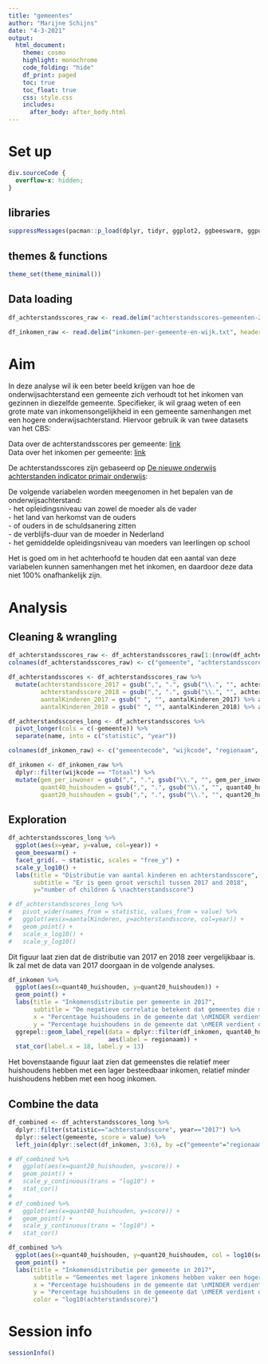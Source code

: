 ```yaml
---
title: "gemeentes"
author: "Marijne Schijns"
date: "4-3-2021"
output: 
  html_document:
    theme: cosmo
    highlight: monochrome
    code_folding: "hide"
    df_print: paged
    toc: true
    toc_float: true
    css: style.css
    includes:
      after_body: after_body.html
---
```


# Set up  {.tabset}

<!-- little HTML script to do indentation of the table of contents -->
<script>
    $(document).ready(function() {
      $items = $('div#TOC li');
      $items.each(function(idx) {
        num_ul = $(this).parentsUntil('#TOC').length;
        $(this).css({'text-indent': num_ul * 10, 'padding-left': 0});
      });

    });
</script>

```css
div.sourceCode {
  overflow-x: hidden;
}
```

## libraries

```r

suppressMessages(pacman::p_load(dplyr, tidyr, ggplot2, ggbeeswarm, ggpubr))

```

## themes & functions

```r

theme_set(theme_minimal())

```

## Data loading

```r

df_achterstandsscores_raw <- read.delim("achterstandsscores-gemeenten-2020-definitief_tabel1.txt", header = FALSE)

df_inkomen_raw <- read.delim("inkomen-per-gemeente-en-wijk.txt", header = FALSE)

```

# Aim

In deze analyse wil ik een beter beeld krijgen van hoe de onderwijsachterstand een gemeente zich verhoudt tot het inkomen van gezinnen in diezelfde gemeente. Specifieker, ik wil graag weten of een grote mate van inkomensongelijkheid in een gemeente samenhangen met een hogere onderwijsachterstand. Hiervoor gebruik ik van twee datasets van het CBS:  

Data over de achterstandsscores per gemeente:   [link](https://www.cbs.nl/nl-nl/maatwerk/2020/28/achterstandsscores-gemeenten-definitief-2017-2018)  
Data over het inkomen per gemeente: [link](https://www.cbs.nl/nl-nl/maatwerk/2020/36/inkomen-per-gemeente-en-wijk-2017)  

De achterstandsscores zijn gebaseerd op [De nieuwe onderwijs achterstanden indicator primair onderwijs](https://www.cbs.nl/nl-nl/maatwerk/2019/45/de-nieuwe-onderwijsachterstandenindicator):  

De volgende variabelen worden meegenomen in het bepalen van de onderwijsachterstand:  
- het opleidingsniveau van zowel de moeder als de vader  
- het  land  van  herkomst  van  de  ouders    
- of  ouders  in  de  schuldsanering  zitten  
- de  verblijfs-duur  van  de  moeder  in  Nederland  
- het  gemiddelde  opleidingsniveau  van  moeders  van  leerlingen  op  school  

Het is goed om in het achterhoofd te houden dat een aantal van deze variabelen kunnen samenhangen met het inkomen, en daardoor deze data niet 100% onafhankelijk zijn. 

# Analysis

## Cleaning & wrangling

```r

df_achterstandsscores_raw <- df_achterstandsscores_raw[1:(nrow(df_achterstandsscores_raw)-2),1:5]
colnames(df_achterstandsscores_raw) <- c("gemeente", "achterstandsscore_2017", "aantalKinderen_2017", "achterstandsscore_2018", "aantalKinderen_2018")

df_achterstandsscores <- df_achterstandsscores_raw %>%
  mutate(achterstandsscore_2017 = gsub(",", ".", gsub("\\.", "", achterstandsscore_2017)) %>% gsub(" ", "", .) %>% as.numeric(), 
         achterstandsscore_2018 = gsub(",", ".", gsub("\\.", "", achterstandsscore_2018)) %>% gsub(" ", "", .) %>% as.numeric(), 
         aantalKinderen_2017 = gsub(" ", "", aantalKinderen_2017) %>% as.numeric(), 
         aantalKinderen_2018 = gsub(" ", "", aantalKinderen_2018) %>% as.numeric())

df_achterstandsscores_long <- df_achterstandsscores %>% 
  pivot_longer(cols = c(-gemeente)) %>% 
  separate(name, into = c("statistic", "year")) 

```

```r

colnames(df_inkomen_raw) <- c("gemeentecode", "wijkcode", "regionaam", "gem_per_inwoner", "quant40_huishouden",  "quant20_huishouden")

df_inkomen <- df_inkomen_raw %>%
  dplyr::filter(wijkcode == "Totaal") %>%
  mutate(gem_per_inwoner = gsub(",", ".", gsub("\\.", "", gem_per_inwoner)) %>% as.numeric(), 
         quant40_huishouden = gsub(",", ".", gsub("\\.", "", quant40_huishouden))  %>% as.numeric(), 
         quant20_huishouden = gsub(",", ".", gsub("\\.", "", quant20_huishouden))  %>% as.numeric())

```

## Exploration

```r

df_achterstandsscores_long %>% 
  ggplot(aes(x=year, y=value, col=year)) + 
  geom_beeswarm() + 
  facet_grid(. ~ statistic, scales = "free_y") + 
  scale_y_log10() +
  labs(title = "Distributie van aantal kinderen en achterstandsscore", 
       subtitle = "Er is geen groot verschil tussen 2017 and 2018", 
       y="number of children & \nachterstandsscore")

# df_achterstandsscores_long %>% 
#   pivot_wider(names_from = statistic, values_from = value) %>% 
#   ggplot(aes(x=aantalKinderen, y=achterstandsscore, col=year)) + 
#   geom_point() + 
#   scale_x_log10() + 
#   scale_y_log10()

```

Dit figuur laat zien dat de distributie van 2017 en 2018 zeer vergelijkbaar is. Ik zal met de data van 2017 doorgaan in de volgende analyses. 

```r

df_inkomen %>% 
  ggplot(aes(x=quant40_huishouden, y=quant20_huishouden)) + 
  geom_point() +
  labs(title = "Inkomensdistributie per gemeente in 2017", 
       subtitle = "De negatieve correlatie betekent dat gemeentes die meer huishoudens hebben van een lager inkomen, \nminder huishoudens hebben van een hoger inkomen", 
       x = "Percentage huishoudens in de gemeente dat \nMINDER verdient dan de laagste 40% van Nederland", 
       y = "Percentage huishoudens in de gemeente dat \nMEER verdient dan de top 20% van Nederland") +
  ggrepel::geom_label_repel(data = dplyr::filter(df_inkomen, quant40_huishouden > 55 | quant20_huishouden > 40), 
                            aes(label = regionaam)) + 
  stat_cor(label.x = 18, label.y = 13)

```

Het bovenstaande figuur laat zien dat gemeenstes die relatief meer huishoudens hebben met een lager besteedbaar inkomen, relatief minder huishoudens hebben met een hoog inkomen.   

## Combine the data

```r

df_combined <- df_achterstandsscores_long %>% 
  dplyr::filter(statistic=="achterstandsscore", year=="2017") %>% 
  dplyr::select(gemeente, score = value) %>% 
  left_join(dplyr::select(df_inkomen, 3:6), by =c("gemeente"="regionaam")) 

# df_combined %>% 
#   ggplot(aes(x=quant20_huishouden, y=score)) + 
#   geom_point() + 
#   scale_y_continuous(trans = "log10") + 
#   stat_cor()
# 
# df_combined %>% 
#   ggplot(aes(x=quant40_huishouden, y=score)) + 
#   geom_point() + 
#   scale_y_continuous(trans = "log10") + 
#   stat_cor()

df_combined %>%
  ggplot(aes(x=quant40_huishouden, y=quant20_huishouden, col = log10(score))) + 
  geom_point() +
  labs(title = "Inkomensdistributie per gemeente in 2017", 
       subtitle = "Gemeentes met lagere inkomens hebben vaker een hogere achterstandsscore", 
       x = "Percentage huishoudens in de gemeente dat \nMINDER verdient dan de laagste 40% van Nederland", 
       y = "Percentage huishoudens in de gemeente dat \nMEER verdient dan de top 20% van Nederland", 
       color = "log10(achterstandsscore)") 

```

# Session info

```r

sessionInfo()

```

